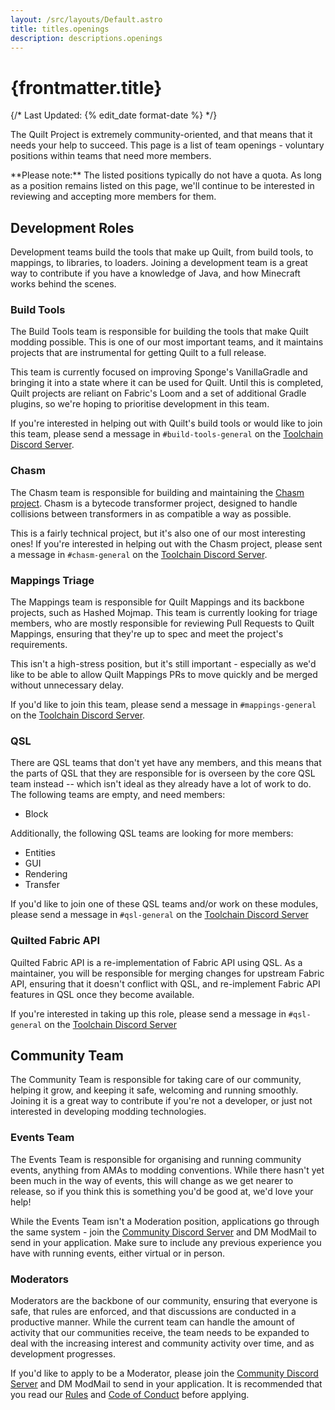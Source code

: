 ```yaml
---
layout: /src/layouts/Default.astro
title: titles.openings
description: descriptions.openings
---
```



<div class="media mb-5">
	<div class="media-content">
		<h1 class="title">{frontmatter.title}</h1>
		<p class="subtitle is-6">
			{/* Last Updated: {% edit_date format-date %} */}
		</p>
	</div>
</div>

The Quilt Project is extremely community-oriented, and that means that it needs your help to succeed. This page is a
list of team openings - voluntary positions within teams that need more members.

<Message>
	**Please note:** The listed positions typically do not have a quota. As long
	as a position remains listed on this page, we'll continue to be interested in
	reviewing and accepting more members for them.
</Message>

## Development Roles

Development teams build the tools that make up Quilt, from build tools, to mappings, to libraries, to loaders. Joining a
development team is a great way to contribute if you have a knowledge of Java, and how Minecraft works behind the
scenes.

### Build Tools

The Build Tools team is responsible for building the tools that make Quilt modding possible. This is one of our most
important teams, and it maintains projects that are instrumental for getting Quilt to a full release.

This team is currently focused on improving Sponge's VanillaGradle and bringing it into a state where it can be used for
Quilt. Until this is completed, Quilt projects are reliant on Fabric's Loom and a set of additional Gradle plugins, so
we're hoping to prioritise development in this team.

If you're interested in helping out with Quilt's build tools or would like to join this team, please send a message
in `#build-tools-general` on the [Toolchain Discord Server](https://discord.quiltmc.org/toolchain).

### Chasm

The Chasm team is responsible for building and maintaining the [Chasm project](https://github.com/QuiltMC/chasm). Chasm
is a bytecode transformer project, designed to handle collisions between transformers in as compatible a way as
possible.

This is a fairly technical project, but it's also one of our most interesting ones! If you're interested in helping out
with the Chasm project, please sent a message in `#chasm-general` on the
[Toolchain Discord Server](https://discord.quiltmc.org/toolchain).

### Mappings Triage

The Mappings team is responsible for Quilt Mappings and its backbone projects, such as Hashed Mojmap. This team is
currently looking for triage members, who are mostly responsible for reviewing Pull Requests to Quilt Mappings,
ensuring that they're up to spec and meet the project's requirements.

This isn't a high-stress position, but it's still important - especially as we'd like to be able to allow Quilt Mappings
PRs to move quickly and be merged without unnecessary delay.

If you'd like to join this team, please send a message in `#mappings-general` on
the [Toolchain Discord Server](https://discord.quiltmc.org/toolchain).

### QSL

There are QSL teams that don't yet have any members, and this means that the parts of QSL that they are
responsible for is overseen by the core QSL team instead -- which isn't ideal as they already have a lot of work to
do. The following teams are empty, and need members:

- Block

Additionally, the following QSL teams are looking for more members:

- Entities
- GUI
- Rendering
- Transfer

If you'd like to join one of these QSL teams and/or work on these modules, please send a message in `#qsl-general` on
the [Toolchain Discord Server](https://discord.quiltmc.org/toolchain)

### Quilted Fabric API

Quilted Fabric API is a re-implementation of Fabric API using QSL. As a maintainer, you will be responsible for
merging changes for upstream Fabric API, ensuring that it doesn't conflict with QSL, and re-implement Fabric API
features in QSL once they become available.

If you're interested in taking up this role, please send a message in `#qsl-general` on the
[Toolchain Discord Server](https://discord.quiltmc.org/toolchain)

## Community Team

The Community Team is responsible for taking care of our community, helping it grow, and keeping it safe, welcoming and
running smoothly. Joining it is a great way to contribute if you're not a developer, or just not interested in
developing modding technologies.

### Events Team

The Events Team is responsible for organising and running community events, anything from AMAs to modding conventions.
While there hasn't yet been much in the way of events, this will change as we get nearer to release, so if you think
this is something you'd be good at, we'd love your help!

While the Events Team isn't a Moderation position, applications go through the same system - join
the [Community Discord Server](https://discord.quiltmc.org) and DM ModMail to send in your application. Make sure to
include any previous experience you have with running events, either virtual or in person.

### Moderators

Moderators are the backbone of our community, ensuring that everyone is safe, that rules are enforced, and that
discussions are conducted in a productive manner. While the current team can handle the amount of activity that our
communities receive, the team needs to be expanded to deal with the increasing interest and community activity over
time, and as development progresses.

If you'd like to apply to be a Moderator, please join the [Community Discord Server](https://discord.quiltmc.org) and
DM ModMail to send in your application. It is recommended that you read our
[Rules](https://quiltmc.org/community/rules/) and [Code of Conduct](https://quiltmc.org/community/code-of-conduct/)
before applying.

